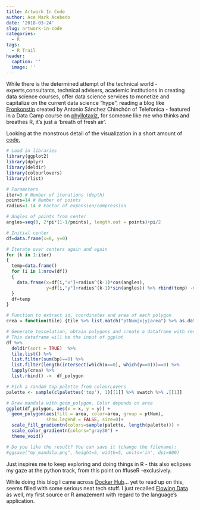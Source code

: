 ```yaml
---
title: Artwork In Code
author: Ace Mark Acebedo
date: '2018-03-24'
slug: artwork-in-code
categories:
  - R
tags:
  - R Trail
header:
  caption: ''
  image: ''
---
```

While there is the determined attempt of the technical world - experts,consultants, technical advisers, academic institutions in creating data science courses, offer data science services to monetize and capitalize on the current data science "hype", reading a blog like [Fronkonstin](https://fronkonstin.com) created by Antonio Sánchez Chinchón of Telefonica - featured in a Data Camp course on [phyllotaxiz](https://www.datacamp.com/projects/62?utm_medium=fb%2Cig%2Can%2Cms-all&utm_source=fb_paid&utm_campaign=smartly_ppa&utm_id=5a9dcd6da5ec6c214b2cb7c5), for someone like me who thinks and breathes R, it's just a 'breath of fresh air'.

Looking at the monstrous detail of the visualization in a short amount of [code](https://github.com/aschinchon/mandalas-colored),

```r
# Load in libraries
library(ggplot2)
library(dplyr)
library(deldir)
library(colourlovers)
library(rlist)

# Parameters
iter=3 # Number of iterations (depth)
points=14 # Number of points
radius=1.14 # Factor of expansion/compression

# Angles of points from center
angles=seq(0, 2*pi*(1-1/points), length.out = points)+pi/2

# Initial center
df=data.frame(x=0, y=0)

# Iterate over centers again and again
for (k in 1:iter)
{
  temp=data.frame()
  for (i in 1:nrow(df))
  {
    data.frame(x=df[i,"x"]+radius^(k-1)*cos(angles), 
               y=df[i,"y"]+radius^(k-1)*sin(angles)) %>% rbind(temp) -> temp
  }
  df=temp
}

# Function to extract id, coordinates and area of each polygon
crea = function(tile) {tile %>% list.match("ptNum|x|y|area") %>% as.data.frame()}

# Generate tesselation, obtain polygons and create a dataframe with results
# This dataframe will be the input of ggplot
df %>% 
  deldir(sort = TRUE)  %>% 
  tile.list() %>% 
  list.filter(sum(bp)==0) %>% 
  list.filter(length(intersect(which(x==0), which(y==0)))==0) %>% 
  lapply(crea) %>% 
  list.rbind() ->  df_polygon

# Pick a random top palette from colourLovers
palette <- sample(clpalettes('top'), 1)[[1]] %>% swatch %>% .[[1]]

# Draw mandala with geom_polygon. Colur depends on area
ggplot(df_polygon, aes(x = x, y = y)) +
  geom_polygon(aes(fill = area, color=area, group = ptNum), 
               show.legend = FALSE, size=0)+
  scale_fill_gradientn(colors=sample(palette, length(palette))) + 
  scale_color_gradientn(colors="gray30") +   
  theme_void()

# Do you like the result? You can save it (change the filename):
#ggsave("my_mandala.png", height=5, width=5, units='in', dpi=600)
```

Just inspires me to keep exploring and doing things in R - this also eclipses my gaze at the python track, from this point on #IuseR -exclusively.

While doing this blog I came across [Docker Hub](https://hub.docker.com)... yet to read up on this, seems filled with some serious neat tech stuff. I just recalled [Flowing Data](https://flowingdata.com) as well, my first source or R amazement with regard to the language's application.





